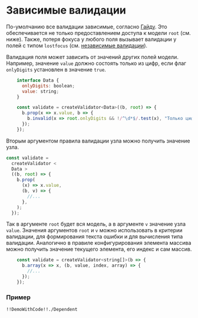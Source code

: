 
<Meta title="Описание валидаций/Зависимые валидации" />

# Зависимые валидации

По-умолчанию все валидации зависимые, согласно [Гайду](https://guides.kontur.ru/principles/validation/#33).
Это обеспечивается не только предоставлением доступа к модели `root` (см. ниже).
Также, потеря фокуса у любого поля вызывает валидации у полей с типом `lostfocus` (см. [независимые валидации](#/independent-validation)).

Валидация поля может зависить от значений других полей модели.
Например, значение `value` должно состоять только из цифр, если флаг `onlyDigits` установлен в значение `true`.

```jsx static
    interface Data {
      onlyDigits: boolean;
      value: string;
    }

    const validate = createValidator<Data>((b, root) => {
      b.prop(x => x.value, b => {
        b.invalid(x => root.onlyDigits && !/^\d*$/.test(x), "Только цифры");
      });
    });
```

Вторым аргументом правила валидации узла можно получить значение узла.

```jsx static
const validate =
  createValidator <
  Data >
  ((b, root) => {
    b.prop(
      (x) => x.value,
      (b, v) => {
        //...
      },
    );
  });
```

Так в аргументе `root` будет вся модель, а в аргументе `v` значение узла `value`.
Значения аргументов `root` и `v` можно использовать в критерии валидации, для формирования текста ошибки и для вычисления типа валидации.
Аналогично в правиле конфигурирования элемента массива можно получить значение текущего элемента, его индекс и сам массив.

```jsx static
    const validate = createValidator<string[]>(b => {
      b.array(x => x, (b, value, index, array) => {
        //...
      });
    });
```

### Пример

    !!DemoWithCode!!./Dependent
